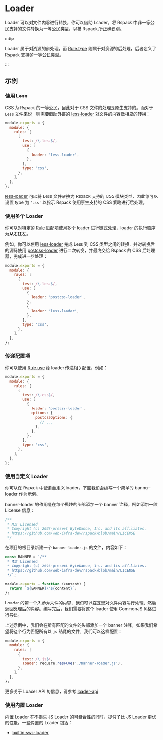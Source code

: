 
# Loader

Loader 可以对文件内容进行转换，你可以借助 Loader，将 Rspack 中非一等公民支持的文件转换为一等公民类型，以被 Rspack 所正确识别。

:::tip

Loader 属于对资源的前处理，而 [Rule.type](/config/module#ruletype) 则属于对资源的后处理，后者定义了 Rspack 支持的一等公民类型。

:::

## 示例

### 使用 Less

CSS 为 Rspack 的一等公民，因此对于 CSS 文件的处理是原生支持的。而对于 `Less` 文件来说，则需要借助外部的 [less-loader](https://github.com/webpack-contrib/less-loader) 对文件的内容做相应的转换：

```js title="rspack.config.js"
module.exports = {
  module: {
    rules: [
      {
        test: /\.less$/,
        use: [
          {
            loader: 'less-loader',
          },
        ],
        type: 'css',
      },
    ],
  },
};
```

[less-loader](https://github.com/webpack-contrib/less-loader) 可以将 Less 文件转换为 Rspack 支持的 CSS 模块类型，因此你可以设置 type 为 `'css'` 以指示 Rspack 使用原生支持的 CSS 策略进行后处理。

### 使用多个 Loader

你可以对特定的 [Rule](/config/module#rule) 匹配项使用多个 loader 进行链式处理，loader 的执行顺序为**从右往左**。

例如，你可以使用 [less-loader](https://github.com/webpack-contrib/less-loader) 完成 Less 到 CSS 类型之间的转换，并对转换后的源码使用 [postcss-loader](https://github.com/webpack-contrib/postcss-loader) 进行二次转换，并最终交给 Rspack 的 CSS 后处理器，完成进一步处理：

```js title="rspack.config.js"
module.exports = {
  module: {
    rules: [
      {
        test: /\.less$/,
        use: [
          {
            loader: 'postcss-loader',
          },
          {
            loader: 'less-loader',
          },
        ],
        type: 'css',
      },
    ],
  },
};
```

### 传递配置项

你可以使用 [Rule.use](/config/module#ruleuse) 给 loader 传递相关配置，例如：

```js title="rspack.config.js"
module.exports = {
  module: {
    rules: [
      {
        test: /\.css$/,
        use: [
          {
            loader: 'postcss-loader',
            options: {
              postcssOptions: {
                // ...
              },
            },
          },
        ],
        type: 'css',
      },
    ],
  },
};
```

### 使用自定义 Loader

你可以在 Rspack 中使用自定义 loader，下面我们会编写一个简单的 banner-loader 作为示例。

banner-loader 的作用是在每个模块的头部添加一个 banner 注释，例如添加一段 License 信息：

```js
/**
 * MIT Licensed
 * Copyright (c) 2022-present ByteDance, Inc. and its affiliates.
 * https://github.com/web-infra-dev/rspack/blob/main/LICENSE
 */
```

在项目的根目录新建一个 `banner-loader.js` 的文件，内容如下：

```js title="banner-loader.js"
const BANNER = `/**
 * MIT Licensed
 * Copyright (c) 2022-present ByteDance, Inc. and its affiliates.
 * https://github.com/web-infra-dev/rspack/blob/main/LICENSE
 */`;

module.exports = function (content) {
  return `${BANNER}\n${content}`;
};
```

Loader 的第一个入参为文件的内容，我们可以在这里对文件内容进行处理，然后返回处理后的内容。编写完后，我们需要将这个 loader 使用 CommonJS 风格进行导出。

上述示例中，我们会在所有匹配的文件的头部添加一个 banner 注释，如果我们希望将这个行为匹配所有以 `js` 结尾的文件，我们可以这样配置：

```js title="rspack.config.js"
module.exports = {
  module: {
    rules: [
      {
        test: /\.js$/,
        loader: require.resolve('./banner-loader.js'),
      },
    ],
  },
};
```

更多关于 Loader API 的信息，请参考 [loader-api](/api/loader-api)

### 使用内置 Loader

内置 Loader 在不损失 JS Loader 的可组合性的同时，提供了比 JS Loader 更优的性能。一些内置的 Loader 包括：

- [builtin:swc-loader](/guide/builtin:swc-loader)
